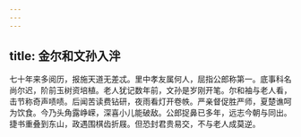 ```yaml
---
---
---
```

title: 金尔和文孙入泮
---







七十年来多阅历，报施天道无差忒。里中孝友属何人，屈指公郎称第一。底事科名尚尔迟，阶前玉树资培植。老人犹记数年前，文孙是岁刚开笔。尔和袖与老人看，击节称奇声啧啧。后闻苦读费钻研，夜雨看灯开卷帙。严亲督促胜严师，夏楚谯呵为饮食。今乃头角露峥嵘，深喜小儿能破敌。公郎捉鼻已多年，远志今朝与同出。捷书重叠到东山，政遇围棋齿折屐。但恐封君贵易交，不与老人成莫逆。